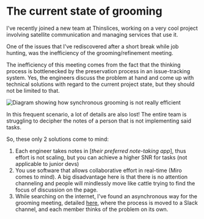 # The current state of grooming

I've recently joined a new team at Thinslices, working on a very cool project involving satellite communication and managing services that use it.

One of the issues that I've rediscovered after a short break while job hunting, was the inefficiency of the grooming/refinement meeting.

The inefficiency of this meeting comes from the fact that the thinking process is bottlenecked by the preservation process in an issue-tracking system. Yes, the engineers discuss the problem at hand and come up with technical solutions with regard to the current project state, but they should not be limited to that.

<Image src="/grooming/grooming-drawing.png" alt="Diagram showing how synchronous grooming is not really efficient"/>

In this frequent scenario, a lot of details are also lost! The entire team is struggling to decipher the notes of a person that is not implementing said tasks.

So, these only 2 solutions come to mind:
1. Each engineer takes notes in [_their preferred note-taking app_], thus effort is not scaling, but you can achieve a higher SNR for tasks (not applicable to junior devs)
2. You use software that allows collaborative effort in real-time (Miro comes to mind). A big disadvantage here is that there is no attention channeling and people will mindlessly move like cattle trying to find the focus of discussion on the page.
3. While searching on the internet, I've found an asynchronous way for the grooming meeting, detailed [here](https://backstage.payfit.com/asynchronous-backlog-grooming/), where the process is moved to a Slack channel, and each member thinks of the problem on its own.
